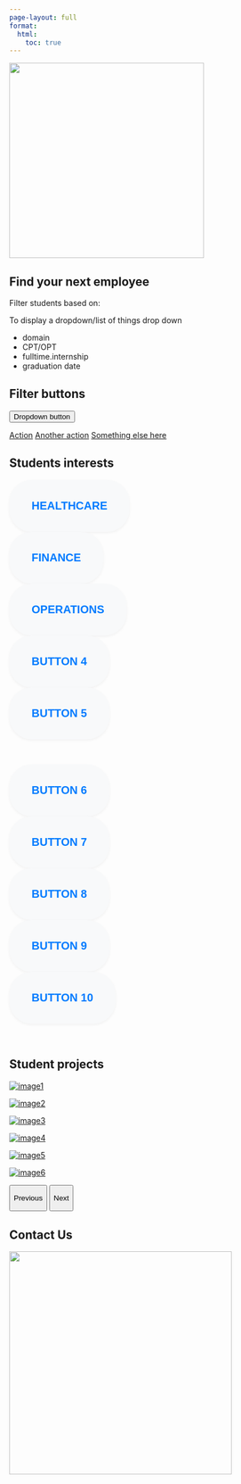 ```yaml
---
page-layout: full
format:
  html:
    toc: true
---
```


<!-- Center Align main image -->

::: {.d-flex .justify-content-center}
<img src="images/DACSS_Round_Network.png" class="rounded" width="350" height="350"/>
:::


## Find your next employee

Filter students based on:

To display a dropdown/list of things
drop down

- domain
- CPT/OPT
- fulltime.internship
- graduation date

## Filter buttons

<!-- Include the CSS files -->
<link rel="stylesheet" href="https://maxcdn.bootstrapcdn.com/bootstrap/4.0.0/css/bootstrap.min.css" integrity="sha384-Gn5384xqQ1aoWXA+058RXPxPg6fy4IWvTNh0E263XmFcJlSAwiGgFAW/dAiS6JXm" crossorigin="anonymous">

<!-- Include the JavaScript files -->
<script src="https://code.jquery.com/jquery-3.2.1.slim.min.js" integrity="sha384-KJ3o2DKtIkvYIK3UENzmM7KCkRr/rE9/Qpg6aAZGJwFDMVNA/GpGFF93hXpG5KkN" crossorigin="anonymous"></script>
<script src="https://cdnjs.cloudflare.com/ajax/libs/popper.js/1.12.9/umd/popper.min.js" integrity="sha384-ApNbgh9B+Y1QKtv3Rn7W3mgPxhU9K/ScQsAP7hUibX39j7fakFPskvXusvfa0b4Q" crossorigin="anonymous"></script>
<script src="https://maxcdn.bootstrapcdn.com/bootstrap/4.0.0/js/bootstrap.min.js" integrity="sha384-JZR6Spejh4U02d8jOt6vLEHfe/JQGiRRSQQxSfFWpi1MquVdAyjUar5+76PVCmYl" crossorigin="anonymous"></script>

<div class="dropdown">
<button class="btn btn-secondary dropdown-toggle" type="button" id="dropdownMenuButton" data-toggle="dropdown" aria-haspopup="true" aria-expanded="false">
Dropdown button
</button>
<div class="dropdown-menu" aria-labelledby="dropdownMenuButton">
<a class="dropdown-item" href="#">Action</a>
<a class="dropdown-item" href="#">Another action</a>
<a class="dropdown-item" href="#">Something else here</a>
</div>
</div>


## Students interests

<!-- <button id="healthcare">Healthcare</button> -->

<!-- <button id="finance">Finance</button> -->

<!-- <button id="operations">Operations</button> -->

```{=html}
<style>
  .btn-light {
    background: #f8f9fa;
    border: none;
    border-radius: 40px;
    padding: 15px 40px;
    font-size: 20px;
    font-weight: bold;
    color: #007bff;
    text-transform: uppercase;
    box-shadow: 0 2px 5px rgba(0, 0, 0, 0.05);
    transition: all 0.3s ease;
    cursor: pointer;
  }
  .btn-light:hover {
    transform: translateY(-3px);
    box-shadow: 0 4px 8px rgba(0, 0, 0, 0.1);
  }
  .btn-light:active {
    transform: translateY(3px);
    box-shadow: 0 2px 4px rgba(0, 0, 0, 0.05);
  }
</style>
```
::: {.container .mt-5}
::: row
::: col-sm-2
<button id="healthcare" class="btn btn-light btn-block">

Healthcare

</button>
:::

::: col-sm-2
<button id="finance" class="btn btn-light btn-block">

Finance

</button>
:::

::: col-sm-2
<button id="operations" class="btn btn-light btn-block">

Operations

</button>
:::

::: col-sm-2
<button id class="btn btn-light btn-block">

Button 4

</button>
:::

::: col-sm-2
<button id class="btn btn-light btn-block">

Button 5

</button>
:::

<br>
:::

::: row
::: col-sm-2
<button id class="btn btn-light btn-block">

Button 6

</button>
:::

::: col-sm-2
<button id class="btn btn-light btn-block">

Button 7

</button>
:::

::: col-sm-2
<button id class="btn btn-light btn-block">

Button 8

</button>
:::

::: col-sm-2
<button id class="btn btn-light btn-block">

Button 9

</button>
:::

::: col-sm-2
<button id class="btn btn-light btn-block">

Button 10

</button>
:::
:::
:::

```{=html}
<script>
    document.getElementById("healthcare").addEventListener("click", function(){
        window.open("./people.html#category=healthcare", "_blank");
    });
    
    
    document.getElementById("finance").addEventListener("click", function(){
        window.open("./people.html#category=finance", "_blank");
    });
    
    document.getElementById("operations").addEventListener("click", function(){
        window.open("./people.html#category=operations", "_blank");
    });
</script>
```
<br>

## Student projects

<link href="https://cdn.jsdelivr.net/npm/bootstrap@5.0.0-beta3/dist/css/bootstrap.min.css" rel="stylesheet" integrity="sha384-eOJMYsd53ii+scO/bJGFsiCZc+5NDVN2yr8+0RDqr0Ql0h+rP48ckxlpbzKgwra6" crossorigin="anonymous">

::: {#studentProjects .carousel .slide .w-100 .d-flex .justify-content-center data-ride="carousel"}
::: carousel-inner
::: {.carousel-item .active}
::: row
::: col-4
<a href="https://example1.com" target="_blank"> <img src="images/image1.jpg" alt="image1" class="img-fluid"/> </a>
:::

::: col-4
<a href="https://example2.com" target="_blank"> <img src="images/image2.jpg" alt="image2" class="img-fluid"/> </a>
:::

::: col-4
<a href="https://example3.com" target="_blank"> <img src="images/image3.jpg" alt="image3" class="img-fluid"/> </a>
:::
:::
:::

::: carousel-item
::: row
::: col-4
<a href="https://example4.com" target="_blank"> <img src="images/image4.jpg" alt="image4" class="img-fluid"/> </a>
:::

::: col-4
<a href="https://example5.com" target="_blank"> <img src="images/image5.jpg" alt="image5" class="img-fluid"/> </a>
:::

::: col-4
<a href="https://example6.com" target="_blank"> <img src="images/image6.jpg" alt="image6" class="img-fluid"/> </a>
:::
:::
:::
:::

<button class="carousel-control-prev" type="button" data-bs-target="#studentProjects" data-bs-slide="prev">

[Previous]{.visually-hidden}

</button>

<button class="carousel-control-next" type="button" data-bs-target="#studentProjects" data-bs-slide="next">

[Next]{.visually-hidden}

</button>
:::

```{=html}
<script src="https://cdn.jsdelivr.net/npm/bootstrap@5.0.0-beta3/dist/js/bootstrap.bundle.min.js" integrity="sha384-JEW9xMcG8R+pH31jmWH6WWP0WintQrMb4s7ZOdauHnUtxwoG2vI5DkLtS3qm9Ekf" crossorigin="anonymous"></script>
```



## Contact Us

::: container
::: row
::: {.col-sm-6 .d-flex .justify-content-center}
<img src="images/DACSS_Round_Network.png" class="rounded" width="400" height="400"/><br>
:::

::: col-sm-6
```{=html}
<script src="https://apps.elfsight.com/p/platform.js" defer></script>
```
::: elfsight-app-8bc17fb7-0408-491a-8576-0f96ea7c486f
:::
:::
:::
:::

<!-- <script src="https://apps.elfsight.com/p/platform.js" defer></script> -->

<!-- <div class="elfsight-app-8bc17fb7-0408-491a-8576-0f96ea7c486f"></div> -->

